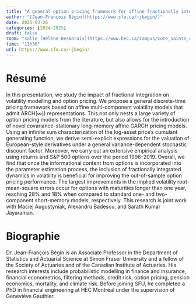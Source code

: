 ```yaml
---
title: "A general option pricing framework for affine fractionally integrated models"
author: "[Jean-François Bégin](https://www.sfu.ca/~jbegin/)"
date: 2025-03-26
categories: [2024-2025]
draft: false
room: "salle [Hélène-Desmarais](https://www.hec.ca/campus/cote_sainte_catherine/1er_etage/salles_cours/hdesmarais.html)"
time: "13h30"
url: https://www.sfu.ca/~jbegin/
---
```


# Résumé

In this presentation, we study the impact of fractional integration on volatility modelling and option pricing. We propose a general discrete-time pricing framework based on affine multi-component volatility models that admit ARCH($\infty$)) representations. This not only nests a large variety of option pricing models from the literature, but also allows for the introduction of novel covariance-stationary long-memory affine GARCH pricing models. Using an infinite sum characterization of the log-asset price’s cumulant generating function, we derive semi-explicit expressions for the valuation of European-style derivatives under a general variance-dependent stochastic discount factor. Moreover, we carry out an extensive empirical analysis using returns and S&P 500 options over the period 1996–2019. Overall, we find that once the informational content from options is incorporated into the parameter estimation process, the inclusion of fractionally integrated dynamics in volatility is beneficial for improving the out-of-sample option pricing performance. The largest improvements in the implied volatility root-mean-square errors occur for options with maturities longer than one year, reaching 28% and 18% when compared to standard one- and two-component short-memory models, respectively. This research is joint work with Maciej Augustyniak, Alexandru Badescu, and Sarath Kumar Jayaraman.

# Biographie

Dr. Jean-François Bégin is an Associate Professor in the Department of Statistics and Actuarial Science at Simon Fraser University and a fellow of the Society of Actuaries and of the Canadian Institute of Actuaries. His research interests include probabilistic modelling in finance and insurance, financial econometrics, filtering methods, credit risk, option pricing, pension economics, mortality, and climate risk. Before joining SFU, he completed a PhD in financial engineering at HEC Montréal under the supervision of Geneviève Gauthier.
